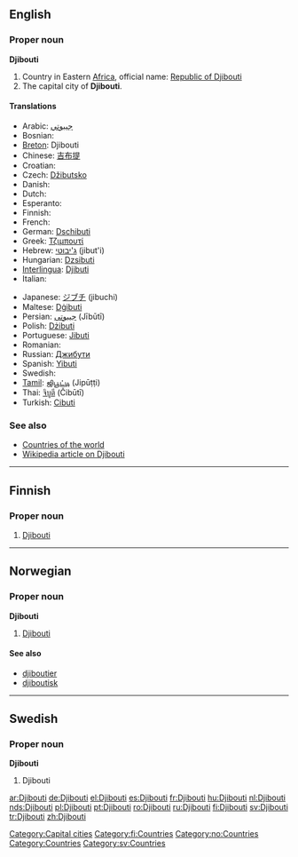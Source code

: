 ==English==

===Proper noun===
'''Djibouti'''

# Country in Eastern [[Africa]], official name: [[Republic of Djibouti]]
# The capital city of '''Djibouti'''.

====Translations====
{{top}}
*Arabic: [[جيبوتي]]
*Bosnian: {{t-|bs|Džibuti|m}}
*[[Breton]]: Djibouti
*Chinese: [[吉布提]]
*Croatian: {{t-|hr|Džibuti|m}}
*Czech: [[Džibutsko]] {{n}}
*Danish: {{t-|da|Djibouti}}
*Dutch: {{t+|nl|Djibouti}}
*Esperanto: {{t-|eo|Ĝibutio|xs=Esperanto}}
*Finnish: {{t+|fi|Djibouti}}
*French: {{t+|fr|Djibouti}}
*German: [[Dschibuti]]
*Greek: [[Τζιμπουτί]]
*Hebrew: [[ג'יבוטי]] (jibut'i)
*Hungarian: [[Dzsibuti]]
*[[Interlingua]]: [[Djibuti]]
* Italian: {{t-|it|Gibuti}}
{{mid}}
*Japanese: [[ジブチ]] (jibuchi)
*Maltese: [[Dġibuti]]
*Persian: [[جیبوتی]] (Jībūtī)
*Polish: [[Dżibuti]]
*Portuguese: [[Jibuti]]
* Romanian: {{t+|ro|Djibouti}}
*Russian: [[Джибути]]
*Spanish: [[Yibuti]]
* Swedish: {{t+|sv|Djibouti}}
*[[Tamil]]: [[ஜிபூட்டி]] (Jipūṭṭi)
*Thai: [[จิบูตี]] (Čibūtī)
*Turkish: [[Cibuti]]
{{bottom}}

===See also===
*[[Appendix:Countries of the world|Countries of the world]]
*[[w:Djibouti|Wikipedia article on Djibouti]]

[[Category:Capital cities]]

----

==Finnish==
{{wikipedia|lang=fi}}

===Proper noun===
{{fi-noun|proper=true}}

# [[#English|Djibouti]]

[[Category:fi:Countries]]

----

==Norwegian==

===Proper noun===
'''Djibouti'''

# [[#English|Djibouti]]

====See also====
*[[djiboutier]]
*[[djiboutisk]]

[[Category:no:Countries]]

----

==Swedish==

===Proper noun===
'''Djibouti'''

# Djibouti

[[Category:Countries]]
[[Category:sv:Countries]]

[[ar:Djibouti]]
[[de:Djibouti]]
[[el:Djibouti]]
[[es:Djibouti]]
[[fr:Djibouti]]
[[hu:Djibouti]]
[[nl:Djibouti]]
[[nds:Djibouti]]
[[pl:Djibouti]]
[[pt:Djibouti]]
[[ro:Djibouti]]
[[ru:Djibouti]]
[[fi:Djibouti]]
[[sv:Djibouti]]
[[tr:Djibouti]]
[[zh:Djibouti]]